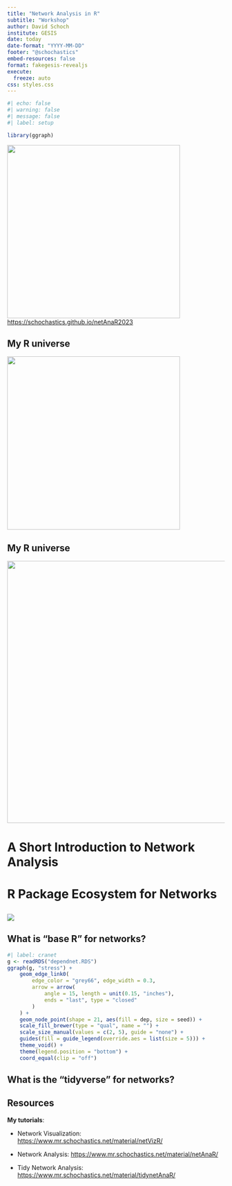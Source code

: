 ```yaml
---
title: "Network Analysis in R"
subtitle: "Workshop"
author: David Schoch
institute: GESIS
date: today
date-format: "YYYY-MM-DD"
footer: "@schochastics"
embed-resources: false
format: fakegesis-revealjs
execute:
  freeze: auto
css: styles.css
---
```


```r
#| echo: false
#| warning: false
#| message: false
#| label: setup

library(ggraph)

```

:::{.center}
![](img/qr-code.png){width="400"}  
<https://schochastics.github.io/netAnaR2023>
:::

## My R universe

<img src="img/hex.png" width="400">


## My R universe

<img src="img/hex_net.png" width="605">

# A Short Introduction to Network Analysis

# R Package Ecosystem for Networks

##

![](img/tidyverse-meme.jpg)

## What is "base R" for networks?

```r
#| label: cranet
g <- readRDS("dependnet.RDS")
ggraph(g, "stress") +
    geom_edge_link0(
        edge_color = "grey66", edge_width = 0.3,
        arrow = arrow(
            angle = 15, length = unit(0.15, "inches"),
            ends = "last", type = "closed"
        )
    ) +
    geom_node_point(shape = 21, aes(fill = dep, size = seed)) +
    scale_fill_brewer(type = "qual", name = "") +
    scale_size_manual(values = c(2, 5), guide = "none") +
    guides(fill = guide_legend(override.aes = list(size = 5))) +
    theme_void() +
    theme(legend.position = "bottom") +
    coord_equal(clip = "off")

```


## What is the "tidyverse" for networks?


## Resources

**My tutorials**:  

- Network Visualization: <https://www.mr.schochastics.net/material/netVizR/>

- Network Analysis: <https://www.mr.schochastics.net/material/netAnaR/>

- Tidy Network Analysis: <https://www.mr.schochastics.net/material/tidynetAnaR/>